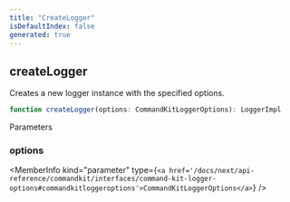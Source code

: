 ```yaml
---
title: "CreateLogger"
isDefaultIndex: false
generated: true
---
```



<!-- This file was generated from the CommandKit source. Do not modify. Instead, re-run the "docgen" script -->


## createLogger

<GenerationInfo sourceFile="packages/commandkit/src/logger/Logger.ts" sourceLine="30" packageName="commandkit" />

Creates a new logger instance with the specified options.

```ts title="Signature"
function createLogger(options: CommandKitLoggerOptions): LoggerImpl
```
Parameters

### options

<MemberInfo kind="parameter" type={`<a href='/docs/next/api-reference/commandkit/interfaces/command-kit-logger-options#commandkitloggeroptions'>CommandKitLoggerOptions</a>`} />

